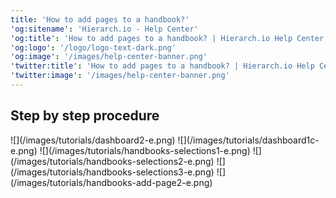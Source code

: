 ```yaml
---
title: 'How to add pages to a handbook?'
'og:sitename': 'Hierarch.io - Help Center'
'og:title': 'How to add pages to a handbook? | Hierarch.io Help Center'
'og:logo': '/logo/logo-text-dark.png'
'og:image': '/images/help-center-banner.png'
'twitter:title': 'How to add pages to a handbook? | Hierarch.io Help Center'
'twitter:image': '/images/help-center-banner.png'
---
```


## Step by step procedure

<Steps>
  <Step title="Go to &#x22;Dashboard&#x22;">
    ![](/images/tutorials/dashboard2-e.png)
  </Step>

  <Step title="Click your &#x22;company name&#x22;">
    ![](/images/tutorials/dashboard1c-e.png)
  </Step>

  <Step title="Click &#x22;HR > Handbooks&#x22; from the sidebar.">
    ![](/images/tutorials/handbooks-selections1-e.png)
  </Step>

  <Step title="Click on the &#x22;handbook title&#x22;.">
    ![](/images/tutorials/handbooks-selections2-e.png)
  </Step>

  <Step title="Click the &#x22;Add Page&#x22; button.">
    ![](/images/tutorials/handbooks-selections3-e.png)
  </Step>

  <Step title="Fill up the fields, then hit &#x22;Save&#x22;.">
    ![](/images/tutorials/handbooks-add-page2-e.png)
  </Step>
</Steps>
